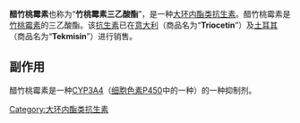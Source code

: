 {{chemref|time=2013-09-16T06:51:03+00:00}}
{{unreferenced|time=2013-09-16T06:51:03+00:00}}
{{medical}}
{{drugbox
| IUPAC_name        = (3''R'',5''R'',6''R'',7''S'',8''R'',11''R'',12''S'',13''R'',14''S'',15''S'')-12-[(4-''O''-acetyl-2,6-dideoxy-3-''O''-methyl-α-<small>L</small>-''arabino''-hexopyranosyl)oxy]-14-{[2-''O''-acetyl-3,4,6-trideoxy-3-(dimethylamino)-β-<small>D</small>-''xylo''-hexopyranosyl]oxy}-5,7,8,11,13,15-hexamethyl-4,10-dioxo-1,9-dioxaspiro[2.13]hexadec-6-yl acetate
|synonyms = <small>(3''R'',5''R'',6''S'',7''S'',8''R'',11''R'',12''S'',13''R'',14''S'',15''S'')-14-{[(2''S'',3''R'',4''S'',6''R'')-3-(acetyloxy)-4-(dimethylamino)-6-methyloxan-2-yl]oxy}-12-{[(2''R'',4''S'',5''S'',6''S'')-5-(acetyloxy)-4-methoxy-6-methyloxan-2-yl]oxy}-5,7,8,11,13,15-hexamethyl-4,10-dioxo-1,9-dioxaspiro[2.13]hexadecan-6-yl acetate</small>
| image             = troleandomycin.png
| CAS_number        = 2751-09-9 
| ATC_prefix        = J01
| ATC_suffix        = FA08
| PubChem           = 17675
| DrugBank          = 
| C=41|H=67|N=1|O=15
| molecular_weight  = 813.968 g/mol
| bioavailability   = 
| protein_bound     = 
| metabolism        = 
| elimination_half-life = 
| excretion         = 
| pregnancy_AU      =  <!-- A / B1 / B2 / B3 / C / D / X -->
| pregnancy_US      =  <!-- A / B            / C / D / X -->
| pregnancy_category=  
| legal_AU          =  <!-- Unscheduled / S2 / S3 / S4 / S5 / S6 / S7 / S8 / S9 -->
| legal_CA          =  <!--             / Schedule I, II, III, IV, V, VI, VII, VIII -->
| legal_UK          =  <!-- GSL         / P       / POM / CD / Class A, B, C -->
| legal_US          =  <!-- OTC                   / Rx-only  / Schedule I, II, III, IV, V -->
| legal_status      = 
| routes_of_administration = 
}}

'''醋竹桃霉素'''也称为“'''竹桃霉素三乙酸酯'''”，是一种[[大环内酯类抗生素|大环内酯类抗生素]]。醋竹桃霉素是[[竹桃霉素|竹桃霉素]]的三乙酸酯。该[[抗生素|抗生素]]已在[[意大利|意大利]]（商品名为“'''Triocetin'''”）及[[土耳其|土耳其]]（商品名为“'''Tekmisin'''”）进行销售。

==副作用==
醋竹桃霉素是一种[[CYP3A4|CYP3A4]]（[[细胞色素P450|细胞色素P450]]中的一种）的一种抑制剂。


{{蛋白质合成抑制剂类抗生素}}

[[Category:大环内酯类抗生素|Category:大环内酯类抗生素]]

{{antibiotic-stub}}